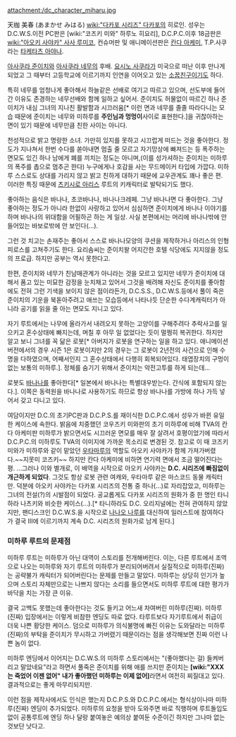attachment:/dc_character_miharu.jpg

天枷 美春 (あまかせ みはる)
[[wiki:"다카포 시리즈" 다카포]]의 히로인. 
성우는 D.C.W.S.이전 PC판은 [wiki:"코즈키 미와" 하루노 히요리], D.C.P.C.이후 18금판은 [[wiki:"아오키 사야카" 사사 루미코]], 컨슈머판 및 애니메이션판은 [[칸다 아케미]], T.P.사쿠라는 [[타케타츠 아야나]].

[[아사쿠라 준이치]]와 [[아사쿠라 네무]]의 후배. [[요시노 사쿠라]]가 미국으로 떠난 이후 만나게 되었고 그 때부터 고등학교에 이르기까지 인연을 이어오고 있는 [[소꿉친구]]이기도 하다. 

특히 네무를 엄청나게 좋아해서 하늘같은 선배로 여기고 따르고 있으며, 선도부에 들어간 이유도 존경하는 네무선배와 함께 일하고 싶어서. 준이치도 허물없이 따르긴 하나 준이치가 내심 그녀의 지나친 활발함과 시끄러움[* 이런 면과 네무를 졸졸 따라다니는 모습 때문에 준이치는 네무와 미하루를 '''주인님과 멍멍이'''사이로 표현한다.]을 귀찮아하는 면이 있기 때문에 네무만큼 친한 사이는 아니다.

천성적으로 밝고 명랑한 소녀. 가만히 있지를 못하고 시끄럽게 떠드는 것을 좋아한다. 정도가 지나쳐서 한번 수다를 쏟아내면 멈출 줄 모르고 자기망상에 빠져드는 등 폭주하는 면모도 있긴 하나 남에게 폐를 끼치는 정도는 아니며,(이를 성가셔하는 준이치는 미하루의 폭주를 촙으로 멈추곤 한다) 누구에게나 호감을 사는 무드메이커 타입에 가깝다. 미하루 스스로도 상대를 가리지 않고 밝고 친하게 대하기 때문에 교우관계도 꽤나 좋은 편. 이러한 특징 때문에 [[츠키시로 아리스]] 루트의 키캐릭터로 발탁되기도 했다.

좋아하는 음식은 바나나, 초코바나나, 바나나크레페. 그냥 바나나면 다 좋아한다. 그냥 좋아하는 정도가 아니라 한없이 사랑하고 있어서 심심하면 준이치에게 바나나 이야기를 하며 바나나의 위대함을 어필하곤 하는 게 일상. 사실 본편에서는 머리에 바나나밖에 안 들어있는 바보로밖에 안 보인다(...). 

그런 것 치고는 손재주는 좋아서 스스로 바나나모양의 쿠션을 제작하거나 아리스의 인형 피로스를 고쳐주기도 한다. 요리솜씨는 준이치왈 어지간한 호텔 식당에도 지지않을 정도의 프로급. 하지만 공부는 역시 못한다고.

한편, 준이치와 네무가 친남매관계가 아니라는 것을 모르고 있지만 네무가 준이치에 대해서 품고 있는 미묘한 감정을 눈치채고 있어서 그것을 배려해 자신도 준이치를 좋아함에도 전혀 그런 기색을 보이지 않은 점이라든가, D.C.S.S., D.C.W.S.등에서 풀이 죽은 준이치의 기운을 북돋아주려고 애쓰는 모습등에서 나타나듯 단순한 수다계캐릭터가 아니라 공기를 읽을 줄 아는 면모도 지니고 있다. 


자기 루트에서는 나무에 올라가서 내려오지 못하는 고양이를 구해주려다 추락사고를 일으키고 혼수상태에 빠지는데, 며칠 후 아무 일 없었다는 듯이 멀쩡히 복귀한다. 하지만 알고 보니 그녀를 꼭 닮은 로봇[* 아버지가 로봇을 연구하는 일을 하고 있다. 애니메이션 버전에서의 경우 시즌 1은 로봇이지만 2의 경우는 그 로봇이 2년전의 사건으로 인해 수명을 다하였으며, 어째서인지 그 혼수상태에서 다행히 회복되어있다. 태엽장치의 구멍이 없는 보통의 미하루.]. 정체를 숨기기 위해서 준이치는 악전고투를 하게 되는데...

로봇도 [[바나나]]를 좋아한다[* 일본에서 바나나는 특별대우받는다. 간식에 포함되지 않는다.]. 이쪽은 동력원을 바나나로 사용하기도 하므로 항상 바나나를 가방에 하나 가득 넣어서 갖고 다니고 있다.

여담이지만 D.C.의 초기PC판과 D.C.P.S.를 재이식한 D.C.P.C.에서 성우가 바뀐 유일한 케이스에 속한다. 밝음에 치중했던 코우즈키 미와판의 초기 미하루에 비해 TVA의 칸다 아케미판 미하루가 밝으면서도 시끄러운 면모를 매우 잘 살려서 호평이었기에 따라서 D.C.P.C.의 미하루도 TVA의 이미지에 가까운 목소리로 변경된 것. 참고로 이 때 코즈키 미와가 미하루와 같이 맡았던 [[우타마루]]의 역할도 아오키 사야카가 함께 가져가버렸다.~~지못미 코즈키~~ 하지만 칸다 아케미에 비하면 연기력 면에서 조금 떨어진다는 평. 
...그러나 이와 별개로, 이 배역을 시작으로 아오키 사야카는 '''D.C. 시리즈에 빠짐없이 개근하게 되었다'''. 그것도 항상 로봇 관련 여캐와, 우타마루 같은 마스코드 동물 캐릭터만. 덕분에 아오키 사야카는 다카포 시리즈의 전통 중 하나(...)로 자리잡았고, 미하루는 그녀의 전설(?)의 시발점이 되었다. 공교롭게도 다카포 시리즈의 원화가 중 한 명인 타니하라 나츠키와 비슷한 케이스(...).[* 타니하라도 D.C. 오리지널에는 전혀 관여하지 않았지만, 팬디스크인 D.C.W.S.을 시작으로 [[나나오 나루]]를 대신하여 일러스트에 참여하다가 결국 III에 이르기까지 계속 D.C. 시리즈의 원화가로 남게 된다.]

=== 미하루 루트의 문제점 ===

미하루 루트는 미하루가 아닌 대역이 스토리를 전개해버린다. 이는, 다른 루트에서 조역으로 나오는 미하루와 자기 루트의 미하루가 분리되어버려서 실질적으로 미하루(진짜)는 공략불가 캐릭터가 되어버린다는 문제를 만들고 말았다. 미하루는 상당히 인기가 높으며 스토리 자체만으로는 나쁘지 않다는 소리를 들으면서도 미하루 루트에 대한 평가가 바닥을 치는 가장 큰 이유. 

결국 고백도 못했는데 좋아한다는 것도 들키고 어느새 차여버린 미하루(진짜). 미하루(진짜) 입장에서는 이렇게 비참한 엔딩도 따로 없다. 타루트보다 자기루트에서 취급이 더욱 나쁜 황당한 케이스. 덤으로 미하루가 의식불명에 빠진 이유는 도와달라는 미하루(진짜)의 부탁을 준이치가 무시하고 가버렸기 때문이라는 점을 생각해보면 진짜 이런 나쁜 놈이 없다. 

미하루 엔딩에서 이어지는 D.C.W.S.의 미하루 스토리에서는 "(좋아했다는 걸) 들켜버리고 말았네요"라고 하면서 풀죽은 준이치를 위해 애를 쓰지만 준이치는 '''[wiki:"XXX는 죽었어 이젠 없어" 내가 좋아했던 미하루는 이제 없어]'''라면서 여전히 찌질대고 있다. 결과적으로는 좋게 마무리되지만. 

이런 점을 제작사에서도 인식은 했는지 D.C.P.S.와 D.C.P.C.에서는 형식상이나마 미하루(진짜) 엔딩이 추가되었다. 미하루의 요청을 받아 도와주면 바로 직행하며 루트돌입도 없이 공통루트에 엔딩 하나 달랑 붙여놓은 예의상 붙여둔 수준이긴 하지만 그나마 없는 것보단 낫다고.
